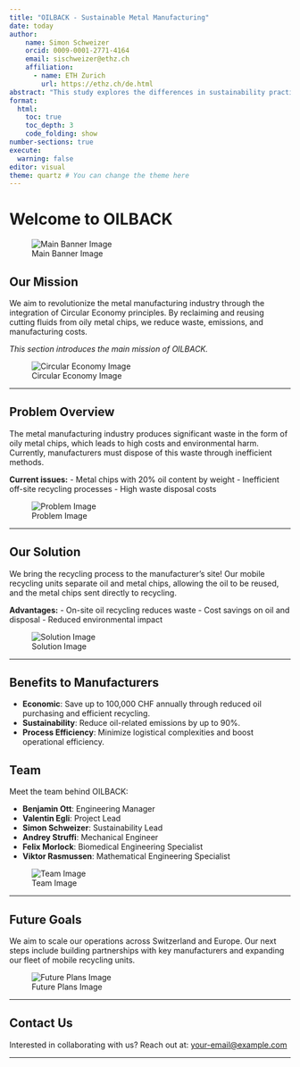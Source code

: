 ```yaml
---
title: "OILBACK - Sustainable Metal Manufacturing"
date: today
author:
    name: Simon Schweizer
    orcid: 0009-0001-2771-4164
    email: sischweizer@ethz.ch
    affiliation: 
      - name: ETH Zurich
        url: https://ethz.ch/de.html
abstract: "This study explores the differences in sustainability practices related to waste management between international and local Swiss students in Zurich, focusing on waste reduction, recycling, and reuse, alongside their awareness of local waste management systems."
format: 
  html:
    toc: true
    toc_depth: 3
    code_folding: show
number-sections: true
execute:
  warning: false
editor: visual
theme: quartz # You can change the theme here
---
```


# Welcome to OILBACK
![Main Banner Image](Pictures/Banner.jpg)

## Our Mission
We aim to revolutionize the metal manufacturing industry through the integration of Circular Economy principles. By reclaiming and reusing cutting fluids from oily metal chips, we reduce waste, emissions, and manufacturing costs.

*This section introduces the main mission of OILBACK.*  

![Circular Economy Image](path/to/circular_image.jpg)

---

## Problem Overview
The metal manufacturing industry produces significant waste in the form of oily metal chips, which leads to high costs and environmental harm. Currently, manufacturers must dispose of this waste through inefficient methods.

**Current issues:**
- Metal chips with 20% oil content by weight
- Inefficient off-site recycling processes
- High waste disposal costs

![Problem Image](path/to/problem_image.jpg)

---

## Our Solution
We bring the recycling process to the manufacturer’s site! Our mobile recycling units separate oil and metal chips, allowing the oil to be reused, and the metal chips sent directly to recycling.

**Advantages:**
- On-site oil recycling reduces waste
- Cost savings on oil and disposal
- Reduced environmental impact

![Solution Image](path/to/solution_image.jpg)

---

## Benefits to Manufacturers
- **Economic**: Save up to 100,000 CHF annually through reduced oil purchasing and efficient recycling.
- **Sustainability**: Reduce oil-related emissions by up to 90%.
- **Process Efficiency**: Minimize logistical complexities and boost operational efficiency.

## Team
Meet the team behind OILBACK:

- **Benjamin Ott**: Engineering Manager
- **Valentin Egli**: Project Lead
- **Simon Schweizer**: Sustainability Lead
- **Andrey Struffi**: Mechanical Engineer
- **Felix Morlock**: Biomedical Engineering Specialist
- **Viktor Rasmussen**: Mathematical Engineering Specialist

![Team Image](path/to/team_image.jpg)

---

## Future Goals
We aim to scale our operations across Switzerland and Europe. Our next steps include building partnerships with key manufacturers and expanding our fleet of mobile recycling units.

![Future Plans Image](path/to/future_plans_image.jpg)

---

## Contact Us
Interested in collaborating with us? Reach out at: [your-email@example.com](mailto:your-email@example.com)




------------------------------------------------------------------------
